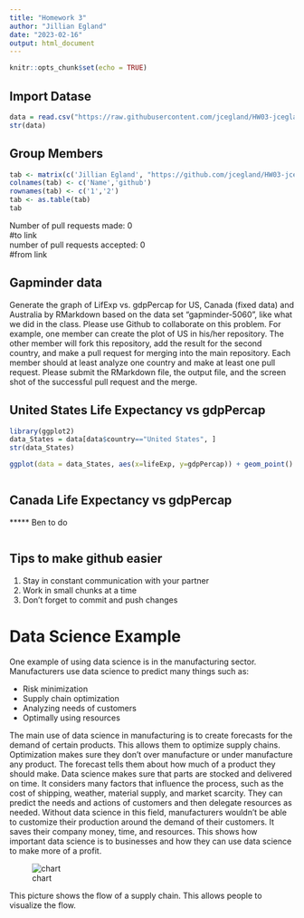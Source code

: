 ```yaml
---
title: "Homework 3"
author: "Jillian Egland"
date: "2023-02-16"
output: html_document
---
```


```r
knitr::opts_chunk$set(echo = TRUE)
```

## Import Datase 
```r
data = read.csv("https://raw.githubusercontent.com/jcegland/HW03-jcegland/main/gapminder-5060.csv")
str(data)
```

## Group Members 

```r
tab <- matrix(c('Jillian Egland', "https://github.com/jcegland/HW03-jcegland", "Ben Lehman", "link"), ncol=2, byrow=TRUE)
colnames(tab) <- c('Name','github')
rownames(tab) <- c('1','2')
tab <- as.table(tab)
tab

```

Number of pull requests made: 0  
  #to link  
number of pull requests accepted: 0  
  #from link  


## Gapminder data 

Generate the graph of LifExp vs. gdpPercap for US, Canada (fixed data) and Australia by RMarkdown based on the data set “gapminder-5060”, like what we did in the class.
Please use Github to collaborate on this problem. For example, one member can create the plot of US in his/her repository. The other member will fork this repository, add the result for the second country, and make a pull request for merging into the main repository. Each member should at least analyze one country and make at least one pull request. Please submit the RMarkdown file, the output file, and the screen shot of the successful pull request and the merge.

## United States Life Expectancy vs gdpPercap 
```r
library(ggplot2)
data_States = data[data$country=="United States", ]
str(data_States) 

ggplot(data = data_States, aes(x=lifeExp, y=gdpPercap)) + geom_point()



```

## Canada Life Expectancy vs gdpPercap 

***** Ben to do 
```r


```








## Tips to make github easier 

1. Stay in constant communication with your partner 
2. Work in small chunks at a time 
3. Don't forget to commit and push changes 


# Data Science Example 

One example of using data science is in the manufacturing sector. Manufacturers use data science to predict many things such as: 

* Risk minimization  
* Supply chain optimization  
* Analyzing needs of customers  
* Optimally using resources  

The main use of data science in manufacturing is to create forecasts for the demand of certain products. This allows them to optimize supply chains. Optimization makes sure they don't over manufacture or under manufacture any product. The forecast tells them about how much of a product they should make. Data science makes sure that parts are stocked and delivered on time. It considers many factors that influence the process, such as the cost of shipping, weather, material supply, and market scarcity. They can predict the needs and actions of customers and then delegate resources as needed. Without data science in this field, manufacturers wouldn't be able to customize their production around the demand of their customers. It saves their company money, time, and resources. This shows how important data science is to businesses and how they can use data science to make more of a profit. 

![chart](https://github.com/jcegland/HW03-jcegland/blob/main/gds-supply-chain.png?raw=true)

This picture shows the flow of a supply chain. This allows people to visualize the flow. 


